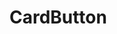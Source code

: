 
<Meta title="Components/CardButton" component={CardButton} />

# CardButton

<ArgsTable of={CardButton} />

<Canvas>
  <Story name="default">
    <div style={{ display: 'flex' }}>
      <CardButton
        iconName="close"
        title="Close"
        subtitle="close"
        onClick={action('Close CardButton clicked')}
        mr="8px"
        selected
      />
      <CardButton
        iconName="copy"
        title="Copy"
        subtitle="copy"
        onClick={action('Copy CardButton clicked')}
      />
    </div>
  </Story>
</Canvas>

<Canvas>
  <Story name="long title">
    <div style={{ display: 'flex' }}>
      <CardButton
        iconName="close"
        title="Looong title with many words and such"
        subtitle="close"
        onClick={action('Close CardButton clicked')}
        mr="8px"
        selected
      />
    </div>
  </Story>
</Canvas>
